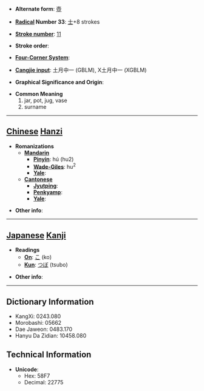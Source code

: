 * '''Alternate form''': [[壺]]

* '''[[Wiktionary:Chinese radical index| Radical]] Number 33''': [[Wiktionary:Chinese radical index 士|士]]+8 strokes

* '''[[Wiktionary:Chinese total strokes index|Stroke number]]''': [[Wiktionary:Chinese total strokes index 11|11]]

* '''Stroke order''': 

* '''[[Wiktionary:Chinese four corner index|Four-Corner System]]''': 

* '''[[Wiktionary:Chinese Cangjie index|Cangjie input]]''': 土月中一 (GBLM), X土月中一 (XGBLM)

* '''Graphical Significance and Origin''': 

* '''Common Meaning'''
*#jar, pot, jug, vase
*# surname


----

== [[Chinese]] [[Hanzi]] ==

* '''Romanizations'''
** '''[[Mandarin]]'''
*** '''[[Pinyin]]''': hú (hu2)
*** '''[[Wade-Giles]]''': hu<sup>2</sup>
*** '''[[Yale]]''': 
** '''[[Cantonese]]'''
*** '''[[Jyutping]]''':
*** '''[[Penkyamp]]''': 
*** '''[[Yale]]''': 

* '''Other info''': 

----

== [[Japanese]] [[Kanji]] ==

* '''Readings'''
** '''[[On]]''': [[こ]] (ko)
** '''[[Kun]]''': [[つぼ]] (tsubo)

* '''Other info''':  

----

== Dictionary Information ==

* KangXi: 0243.080
* Morobashi: 05662
* Dae Jaweon: 0483.170
* Hanyu Da Zidian: 10458.080

== Technical Information ==

* '''Unicode''':
** Hex: 58F7
** Decimal: 22775